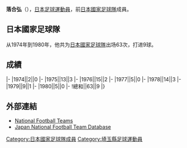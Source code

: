 {{Infobox football biography
|name=落合弘
|image=
|fullname=落合弘
|birth_date={{Birth date and age|1946|2|28}}
|cityofbirth=[[埼玉縣|埼玉縣]]
|countryofbirth=[[日本|日本]]
|height=1.77 m
|position=[[後衛_(足球)|後衛]]
|currentclub=
|years=1966-1984
|clubs=[[浦和紅鑽|三菱重工]]
|caps(goals)=
|nationalyears=1974-1980
|nationalteam=[[日本國家足球隊|日本]]
|nationalcaps(goals)=63 (9)
}}
'''落合弘'''（{{Bd|1946年|2月28日||}}），[[日本|日本]][[足球|足球]][[運動員|運動員]]，前[[日本國家足球隊|日本國家足球隊]]成員。

==日本國家足球隊==
从1974年到1980年，他共为[[日本國家足球隊|日本國家足球隊]]出场63次，打进9球。

==成績==
{{Football player national team statistics|JPN}}
|-
|1974||2||0
|-
|1975||13||3
|-
|1976||15||2
|-
|1977||5||0
|-
|1978||14||3
|-
|1979||9||1
|-
|1980||5||0
|-
!總和||63||9
|}

==外部連結==
{{Reflist}}
*[http://www.national-football-teams.com/v2/player.php?id=21211 National Football Teams]
*[https://web.archive.org/web/20160319192158/http://www.japannationalfootballteam.com/en/players/ochiai_hiroshi.html Japan National Football Team Database]

{{Japan-sport-bio-stub}}
{{Soccer-player-stub}}
[[Category:日本國家足球隊成員|Category:日本國家足球隊成員]]
[[Category:埼玉縣足球運動員|Category:埼玉縣足球運動員]]